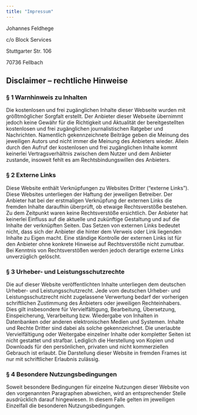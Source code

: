 ```yaml
---
title: "Impressum"
---
```


Johannes Feldhege

c/o Block Services

Stuttgarter Str. 106

70736 Fellbach

## Disclaimer – rechtliche Hinweise

### § 1 Warnhinweis zu Inhalten

Die kostenlosen und frei zugänglichen Inhalte dieser Webseite wurden mit größtmöglicher Sorgfalt erstellt.
Der Anbieter dieser Webseite übernimmt jedoch keine Gewähr für die Richtigkeit und Aktualität der
bereitgestellten kostenlosen und frei zugänglichen journalistischen Ratgeber und Nachrichten. Namentlich
gekennzeichnete Beiträge geben die Meinung des jeweiligen Autors und nicht immer die Meinung des
Anbieters wieder. Allein durch den Aufruf der kostenlosen und frei zugänglichen Inhalte kommt keinerlei
Vertragsverhältnis zwischen dem Nutzer und dem Anbieter zustande, insoweit fehlt es am
Rechtsbindungswillen des Anbieters.

### § 2 Externe Links
Diese Website enthält Verknüpfungen zu Websites Dritter ("externe Links"). Diese Websites unterliegen der
Haftung der jeweiligen Betreiber. Der Anbieter hat bei der erstmaligen Verknüpfung der externen Links die
fremden Inhalte daraufhin überprüft, ob etwaige Rechtsverstöße bestehen. Zu dem Zeitpunkt waren keine
Rechtsverstöße ersichtlich. Der Anbieter hat keinerlei Einfluss auf die aktuelle und zukünftige Gestaltung
und auf die Inhalte der verknüpften Seiten. Das Setzen von externen Links bedeutet nicht, dass sich der
Anbieter die hinter dem Verweis oder Link liegenden Inhalte zu Eigen macht. Eine ständige Kontrolle der
externen Links ist für den Anbieter ohne konkrete Hinweise auf Rechtsverstöße nicht zumutbar. Bei
Kenntnis von Rechtsverstößen werden jedoch derartige externe Links unverzüglich gelöscht.

### § 3 Urheber- und Leistungsschutzrechte
Die auf dieser Website veröffentlichten Inhalte unterliegen dem deutschen Urheber- und
Leistungsschutzrecht. Jede vom deutschen Urheber- und Leistungsschutzrecht nicht zugelassene
Verwertung bedarf der vorherigen schriftlichen Zustimmung des Anbieters oder jeweiligen Rechteinhabers.
Dies gilt insbesondere für Vervielfältigung, Bearbeitung, Übersetzung, Einspeicherung, Verarbeitung bzw.
Wiedergabe von Inhalten in Datenbanken oder anderen elektronischen Medien und Systemen. Inhalte und
Rechte Dritter sind dabei als solche gekennzeichnet. Die unerlaubte Vervielfältigung oder Weitergabe
einzelner Inhalte oder kompletter Seiten ist nicht gestattet und strafbar. Lediglich die Herstellung von
Kopien und Downloads für den persönlichen, privaten und nicht kommerziellen Gebrauch ist erlaubt.
Die Darstellung dieser Website in fremden Frames ist nur mit schriftlicher Erlaubnis zulässig.

### § 4 Besondere Nutzungsbedingungen
Soweit besondere Bedingungen für einzelne Nutzungen dieser Website von den vorgenannten
Paragraphen abweichen, wird an entsprechender Stelle ausdrücklich darauf hingewiesen. In diesem Falle
gelten im jeweiligen Einzelfall die besonderen Nutzungsbedingungen.

